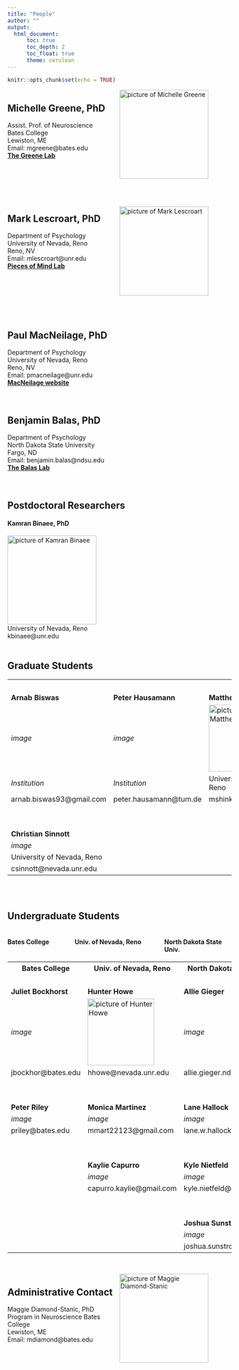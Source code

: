 ---
title: "People"
author: ""
output: 
  html_document:
      toc: true
      toc_depth: 2
      toc_float: true
      theme: cerulean
---

```{r setup, include=FALSE}
knitr::opts_chunk$set(echo = TRUE)
```
<style>
.column-left{
  float: left;
  width: 50%;
  text-align: left;
}
}
.column-right{
  float: right;
  width: 50%;
  text-align: left;
}
</style>


<div class="column-left">
## Michelle Greene, PhD  
Assist. Prof. of Neuroscience  
Bates College  
Lewiston, ME  
Email: mgreene@bates.edu  
**[The Greene Lab](http://michellegreene.org/index.html)**  
</div>
<div class="column-right">
<img src="MichelleGreene.jpg" width="200x" alt="picture of Michelle Greene">
</div>
\
\
<div class="column-left">
## Mark Lescroart, PhD  
Department of Psychology  
University of Nevada, Reno  
Reno, NV  
Email: mlescroart@unr.edu  
**[Pieces of Mind Lab](http://piecesofmind.psyc.unr.edu/)**  

</div>
<div class="column-right">
<img src="Mark.jpeg" width="200x" alt="picture of Mark Lescroart">
</div>
\
\

## Paul MacNeilage, PhD  
Department of Psychology  
University of Nevada, Reno  
Reno, NV  
Email: pmacneilage@unr.edu  
**[MacNeilage website](https://www.unr.edu/neuroscience/people/paul-macneilage)**  
\
\

## Benjamin Balas, PhD  
Department of Psychology  
North Dakota State University  
Fargo, ND  
Email: benjamin.balas@ndsu.edu  
**[The Balas Lab](https://sites.google.com/site/benjaminbalas/)**  
\
\

## Postdoctoral Researchers
#### Kamran Binaee, PhD
<img src="Kamran.jpeg" width="200x" alt="picture of Kamran Binaee">  
University of Nevada, Reno  
kbinaee@unr.edu
\
\

## Graduate Students

<table style="width:100%">
  <tr>
    <th><br/></th>
    <th><br/></th>
    <th><br/></th>
  </tr>
  <tr>
    <td>**Arnab Biswas**</td>
    <td>**Peter Hausamann**</td>
    <td>**Matthew Shinkle**</td>
  </tr>
  <tr>
    <td>*image*</td>
    <td>*image*</td>
    <td><img src="Matthew.jpg" width="150x" alt="picture of Matthew Shinkle"></td>
  </tr>
  <tr>
    <td>*Institution*</td>
    <td>*Institution*</td>
    <td>University of Nevada, Reno</td>
  <tr>
    <td>arnab.biswas93@gmail.com</td>
    <td>peter.hausamann@tum.de</td>
    <td>mshinkle@nevada.unr.edu</td>
  </tr>
 <tr>
    <td><br/></td>
    <td><br/></td>
    <td><br/></td>
  </tr>
  <tr>
    <td><br/></td>
    <td><br/></td>
    <td><br/></td>
  </tr>
  <tr>
    <td>**Christian Sinnott**</td>
    <td><br/></td>
    <td><br/></td>
  </tr>
  <tr>
    <td>*image*</td>
    <td><br/></td>
    <td><br/></td>
  </tr>
  <tr>
    <td>University of Nevada, Reno</td>
    <td><br/></td>
    <td><br/></td>
  <tr>
    <td>csinnott@nevada.unr.edu</td>
    <td><br/></td>
    <td><br/></td>
  </tr>
</table>


\
\

## Undergraduate Students
<style>
.column-l{
  float: left;
  width: 30%;
  text-align: left;
}
.column-c{
  display: inline-block;
  width: 30%;
  text-align: left;
}
.column-r{
  float: right;
  width: 30%;
  text-align: left;
}
</style>

<div class="column-l">
#### Bates College
</div>
<div class="column-c">
#### Univ. of Nevada, Reno
</div>
<div class="column-r">
#### North Dakota State Univ.
</div>


<table style="width:100%">
  <tr>
    <th>Bates College</th>
    <th>Univ. of Nevada, Reno</th>
    <th>North Dakota State Univ.</th>
  </tr>
   <tr>
    <td><br/></td>
    <td><br/></td>
    <td><br/></td>
  </tr>
  <tr>
    <td>**Juliet Bockhorst**</td>
    <td>**Hunter Howe**</td>
    <td>**Allie Gieger**</td>
  </tr>
  <tr>
    <td>*image*</td>
    <td><img src="Hunter.png" width="150x" alt="picture of Hunter Howe"></td>
    <td>*image*</td>
  </tr>
  <tr>
    <td>jbockhor@bates.edu</td>
    <td>hhowe@nevada.unr.edu</td>
    <td>allie.gieger.ndsu.edu</td>
  </tr>
    <tr>
    <td><br/></td>
    <td><br/></td>
    <td><br/></td>
  </tr>
  <tr>
    <td><br/></td>
    <td><br/></td>
    <td><br/></td>
  </tr>
  <tr>
    <td>**Peter Riley**</td>
    <td>**Monica Martinez**</td>
    <td>**Lane Hallock**</td>
  </tr>
  <tr>
    <td>*image*</td>
    <td>*image*</td>
    <td>*image*</td>
  </tr>
  <tr>
    <td>priley@bates.edu</td>
    <td>mmart22123@gmail.com</td>
    <td>lane.w.hallock@ndsu.edu</td>
  </tr>
    <tr>
    <td><br/></td>
    <td><br/></td>
    <td><br/></td>
  </tr>
  <tr>
    <td><br/></td>
    <td><br/></td>
    <td><br/></td>
  </tr>
  <tr>
    <td><br/></td>
    <td>**Kaylie Capurro**</td>
    <td>**Kyle Nietfeld**</td>
  </tr>
  <tr>
    <td><br/></td>
    <td>*image*</td>
    <td>*image*</td>
  </tr>
  <tr>
    <td><br/></td>
    <td>capurro.kaylie@gmail.com</td>
    <td>kyle.nietfeld@ndsu.edu</td>
  </tr>
  </tr>
  <tr>
    <td><br/></td>
    <td><br/></td>
    <td><br/></td>
  </tr>
  <tr>
    <td><br/></td>
    <td><br/></td>
    <td><br/></td>
  </tr>
  <tr>
    <td><br/></td>
    <td><br/></td>
    <td>**Joshua Sunstrom**</td>
  </tr>
  <tr>
    <td><br/></td>
    <td><br/></td>
    <td>*image*</td>
  </tr>
  <tr>
    <td>  </td>
    <td>  </td>
    <td>joshua.sunstrom@ndsu.edu</td>
  </tr>
</table>
\

<div class="column-left">
## Administrative Contact  
Maggie Diamond-Stanic, PhD  
Program in Neuroscience
Bates College  
Lewiston, ME  
Email: mdiamond@bates.edu  
</div>
<div class="column-right2">
<img src="MaggieDS.jpg" width="200x" alt="picture of Maggie Diamond-Stanic">
</div>

